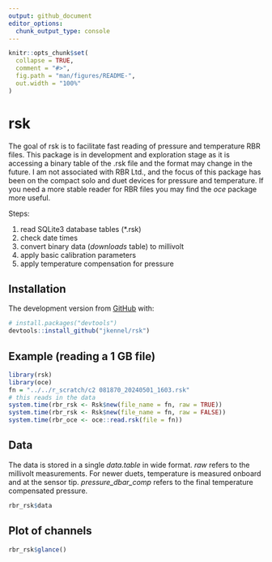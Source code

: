 ```yaml
---
output: github_document
editor_options: 
  chunk_output_type: console
---
```


<!-- README.md is generated from README.Rmd. Please edit that file -->

```r
knitr::opts_chunk$set(
  collapse = TRUE,
  comment = "#>",
  fig.path = "man/figures/README-",
  out.width = "100%"
)

```

# rsk

<!-- badges: start -->
<!-- badges: end -->

The goal of rsk is to facilitate fast reading of pressure and temperature RBR files. This package is in development and exploration stage as it is accessing a binary table of the .rsk file and the format may change in the future. I am not associated with RBR Ltd., and the focus of this package has been on the compact solo and duet devices for pressure and temperature. If you need a more stable reader for RBR files you may find the *oce* package more useful.

Steps:

1. read SQLite3 database tables (*.rsk)
1. check date times
1. convert binary data (*downloads* table) to millivolt 
1. apply basic calibration parameters
1. apply temperature compensation for pressure


## Installation

The development version from [GitHub](https://github.com/) with:

``` r
# install.packages("devtools")
devtools::install_github("jkennel/rsk")
```

## Example (reading a 1 GB file)


```r

library(rsk)
library(oce)
fn = "../../r_scratch/c2 081870_20240501_1603.rsk"
# this reads in the data
system.time(rbr_rsk <- Rsk$new(file_name = fn, raw = TRUE))
system.time(rbr_rsk <- Rsk$new(file_name = fn, raw = FALSE))
system.time(rbr_oce <- oce::read.rsk(file = fn))
```


##  Data
The data is stored in a single *data.table* in wide format. *raw* refers to the millivolt measurements. For newer duets, temperature is measured onboard and at the sensor tip. *pressure_dbar_comp* refers to the final temperature compensated pressure.

```r
rbr_rsk$data
```


##  Plot of channels

```r
rbr_rsk$glance()
```

